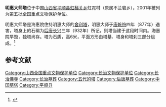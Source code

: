 {{coord|36|14|12|N|113|37|37|E|display=title|scale:10000}}<!--定位于虹霓村，塔址欠精确-->
{{文物保护单位
| 级别 = 全国
| 名称 = 明惠大师塔
| 图片 = 
| 所在 = [[山西省|山西省]][[平顺县|平顺县]]
| 分类 = 古建筑
| 时代 = [[五代|五代]]
| 编号 = [[第五批全国重点文物保护单位|第五批]]第237项
| 登录 = 2001年6月25日
}}
'''明惠大师塔'''位于中国[[山西省|山西省]][[平顺县|平顺县]][[虹梯关乡|虹梯关乡]]虹霓村（原属不兰岩乡），2001年被列为[[第五批全国重点文物保护单位|第五批全国重点文物保护单位]]。

明惠大师塔是海惠院住持明惠大师的[[舍利塔|舍利塔]]，明惠大师于[[唐朝|唐]][[乾符|乾符]]四年（877年）遇害，塔身上的石碣为[[后唐|后唐]][[长兴_(后唐)|长兴]]三年（932年）所记，则塔当建于这段时间内。海惠院早毁，独塔尚存。塔为石质，高6米，平面方形由塔基、塔身和塔刹三部分组成。<ref>{{Cite book |title=全国重点文物保护单位·第一至第五批·第Ⅰ卷 |publisher=文物出版社 |year=2004 |isbn=7-5010-1525-2 |pages=377 }}</ref>

==参考文献==
{{reflist}}

{{山西全国重点文物保护单位}}

{{DEFAULTSORT:Ming}}
[[Category:山西全国重点文物保护单位|Category:山西全国重点文物保护单位]]
[[Category:长治文物保护单位|Category:长治文物保护单位]]
[[Category:长治佛寺|Category:长治佛寺]]
[[Category:长治墓葬|Category:长治墓葬]]
[[Category:五代的塔|Category:五代的塔]]
[[Category:后唐墓葬|Category:后唐墓葬]]
[[Category:中国墓塔|Category:中国墓塔]]
[[Category:平顺县|Category:平顺县]]